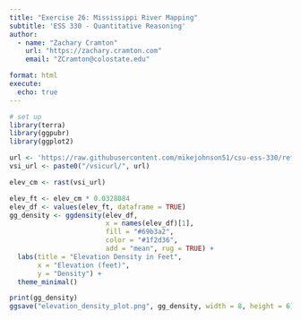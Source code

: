 ```yaml
---
title: "Exercise 26: Mississippi River Mapping"
subtitle: 'ESS 330 - Quantitative Reasoning'
author:
  - name: "Zachary Cramton"
    url: "https://zachary.cramton.com"
    email: "ZCramton@colostate.edu"

format: html
execute:
  echo: true
---
```

```r
# set up
library(terra)
library(ggpubr)
library(ggplot2)

url <- 'https://raw.githubusercontent.com/mikejohnson51/csu-ess-330/refs/heads/main/resources/foco-elev-cm.tif'
vsi_url <- paste0("/vsicurl/", url)

elev_cm <- rast(vsi_url)
```

```r
elev_ft <- elev_cm * 0.0328084
elev_df <- values(elev_ft, dataframe = TRUE)
gg_density <- ggdensity(elev_df, 
                        x = names(elev_df)[1], 
                        fill = "#69b3a2", 
                        color = "#1f2d36",
                        add = "mean", rug = TRUE) +
  labs(title = "Elevation Density in Feet",
       x = "Elevation (feet)",
       y = "Density") +
  theme_minimal()

print(gg_density)
ggsave("elevation_density_plot.png", gg_density, width = 8, height = 6)
```